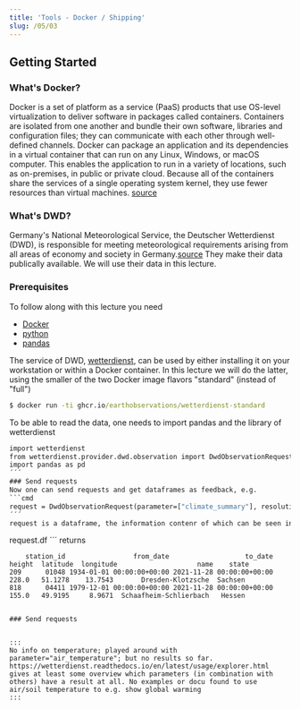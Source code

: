 ```yaml
---
title: 'Tools - Docker / Shipping'
slug: /05/03
---
```




## Getting Started
### What's Docker?
Docker is a set of platform as a service (PaaS) products that use OS-level virtualization to deliver software in packages called containers. Containers are isolated from one another and bundle their own software, libraries and configuration files; they can communicate with each other through well-defined channels.
Docker can package an application and its dependencies in a virtual container that can run on any Linux, Windows, or macOS computer. This enables the application to run in a variety of locations, such as on-premises, in public or private cloud.
Because all of the containers share the services of a single operating system kernel, they use fewer resources than virtual machines.
[source](https://en.wikipedia.org/wiki/Docker_(software))

### What's DWD?
Germany's National Meteorological Service, the Deutscher Wetterdienst (DWD), is responsible for meeting meteorological requirements arising from all areas of economy and society in Germany.[source](https://www.dwd.de/EN/aboutus/aboutus_node.html)
They make their data publically available.
We will use their data in this lecture.

### Prerequisites
To follow along with this lecture you need
+ [Docker](https://docs.docker.com/get-docker/)
+ [python](https://www.python.org/downloads/)
+ [pandas](https://pypi.org/project/pandas/) 

The service of DWD, [wetterdienst](https://wetterdienst.readthedocs.io/en/latest/index.html), can be used by either installing it on your workstation or within a Docker container.
In this lecture we will do the latter, using the smaller of the two Docker image flavors "standard" (instead of "full")

```cmd
$ docker run -ti ghcr.io/earthobservations/wetterdienst-standard
```
To be able to read the data, one needs to import pandas and the library of wetterdienst

```cmd
import wetterdienst
from wetterdienst.provider.dwd.observation import DwdObservationRequest
import pandas as pd
´´´
### Send requests
Now one can send requests and get dataframes as feedback, e.g.
```cmd
request = DwdObservationRequest(parameter=["climate_summary"], resolution="daily",  start_date="1990-01-01",  end_date="2020-01-01",  tidy=True,  humanize=True,  si_units=True).filter_by_station_id(station_id=(1048, 4411))
´´´
request is a dataframe, the information contenr of which can be seen in the following way:

```
request.df
´´´
returns
```
    station_id                 from_date                   to_date  height  latitude  longitude                    name    state
209      01048 1934-01-01 00:00:00+00:00 2021-11-28 00:00:00+00:00   228.0   51.1278    13.7543       Dresden-Klotzsche  Sachsen
818      04411 1979-12-01 00:00:00+00:00 2021-11-28 00:00:00+00:00   155.0   49.9195     8.9671  Schaafheim-Schlierbach   Hessen


### Send requests


:::
No info on temperature; played around with parameter="air_temperature"; but no results so far. https://wetterdienst.readthedocs.io/en/latest/usage/explorer.html gives at least some overview which parameters (in combination with others) have a result at all. No examples or docu found to use air/soil temperature to e.g. show global warming
:::

